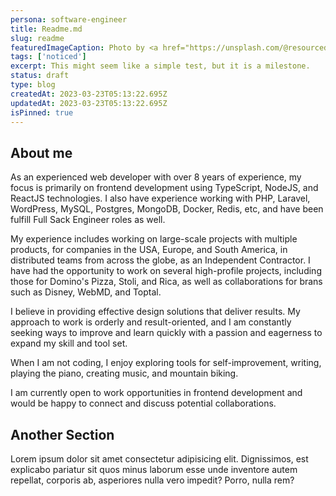 ```yaml
---
persona: software-engineer
title: Readme.md
slug: readme
featuredImageCaption: Photo by <a href="https://unsplash.com/@resourcedatabase?utm_source=unsplash&utm_medium=referral&utm_content=creditCopyText">Resource Database</a> on <a href="https://unsplash.com/photos/9CyKnLrDWgM?utm_source=unsplash&utm_medium=referral&utm_content=creditCopyText">Unsplash</a>
tags: ['noticed']
excerpt: This might seem like a simple test, but it is a milestone.
status: draft
type: blog
createdAt: 2023-03-23T05:13:22.695Z
updatedAt: 2023-03-23T05:13:22.695Z
isPinned: true
---
```


## About me

As an experienced web developer with over 8 years of experience, my focus is primarily on frontend development using TypeScript, NodeJS, and ReactJS technologies. I also have  experience working with PHP, Laravel, WordPress, MySQL, Postgres, MongoDB, Docker, Redis, etc, and have been fulfill Full Sack Engineer roles as well.

My experience includes working on large-scale projects with multiple products, for companies in the USA, Europe, and South America, in distributed teams from across the globe, as an Independent Contractor.  I have had the opportunity to work on several high-profile projects, including those for Domino's Pizza, Stoli, and Rica, as well as collaborations for brans such as Disney, WebMD, and Toptal.

I believe in providing effective design solutions that deliver results. My approach to work is orderly and result-oriented, and I am constantly seeking ways to improve and learn quickly with a passion and eagerness to expand my skill and tool set.

When I am not coding, I enjoy exploring tools for self-improvement, writing, playing the piano, creating music, and mountain biking.

I am currently open to work opportunities in frontend development and would be happy to connect and discuss potential collaborations.

## Another Section

Lorem ipsum dolor sit amet consectetur adipisicing elit. Dignissimos, est explicabo pariatur sit quos minus laborum esse unde inventore autem repellat, corporis ab, asperiores nulla vero impedit? Porro, nulla rem?